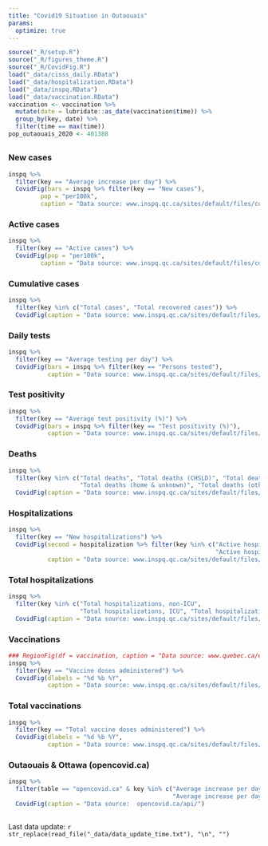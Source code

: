 ```yaml
---
title: "Covid19 Situation in Outaouais"
params: 
  optimize: true
---
```


```r
source("_R/setup.R")
source("_R/figures_theme.R")
source("_R/CovidFig.R")
load("_data/cisss_daily.RData")
load("_data/hospitalization.RData")
load("_data/inspq.RData")
load("_data/vaccination.RData")
vaccination <- vaccination %>% 
  mutate(date = lubridate::as_date(vaccination$time)) %>% 
  group_by(key, date) %>% 
  filter(time == max(time)) 
pop_outaouais_2020 <- 401388
```

## {.tabset .tabset-fade .tabset-pills}

### New cases
```r
inspq %>% 
  filter(key == "Average increase per day") %>%
  CovidFig(bars = inspq %>% filter(key == "New cases"),
         pop = "per100k",
         caption = "Data source: www.inspq.qc.ca/sites/default/files/covid/donnees/covid19-hist.csv")
```

### Active cases
```r
inspq %>% 
  filter(key == "Active cases") %>%
  CovidFig(pop = "per100k",
         caption = "Data source: www.inspq.qc.ca/sites/default/files/covid/donnees/covid19-hist.csv")
```

### Cumulative cases
```r
inspq %>% 
  filter(key %in% c("Total cases", "Total recovered cases")) %>%
  CovidFig(caption = "Data source: www.inspq.qc.ca/sites/default/files/covid/donnees/covid19-hist.csv")
```

### Daily tests
```r
inspq %>% 
  filter(key == "Average testing per day") %>%
  CovidFig(bars = inspq %>% filter(key == "Persons tested"),
           caption = "Data source: www.inspq.qc.ca/sites/default/files/covid/donnees/covid19-hist.csv")
```

### Test positivity
```r
inspq %>% 
  filter(key == "Average test positivity (%)") %>%
  CovidFig(bars = inspq %>% filter(key == "Test positivity (%)"),
           caption = "Data source: www.inspq.qc.ca/sites/default/files/covid/donnees/covid19-hist.csv")
```

### Deaths
```r
inspq %>% 
  filter(key %in% c("Total deaths", "Total deaths (CHSLD)", "Total deaths (RPA)", 
                    "Total deaths (home & unknown)", "Total deaths (other)")) %>%
  CovidFig(caption = "Data source: www.inspq.qc.ca/sites/default/files/covid/donnees/covid19-hist.csv")
```

### Hospitalizations
```r
inspq %>% 
  filter(key == "New hospitalizations") %>%
  CovidFig(second = hospitalization %>% filter(key %in% c("Active hospitalizations, non-ICU", 
                                                          "Active hospitalizations, ICU")), 
           caption = "Data source: www.inspq.qc.ca/sites/default/files/covid/donnees/covid19-hist.csv &\n www.donneesquebec.ca/recherche/dataset/covid-19-portrait-quotidien-des-hospitalisations")
```

### Total hospitalizations
```r
inspq %>% 
  filter(key %in% c("Total hospitalizations, non-ICU", 
                    "Total hospitalizations, ICU", "Total hospitalizations")) %>%
  CovidFig(caption = "Data source: www.inspq.qc.ca/sites/default/files/covid/donnees/covid19-hist.csv")
```

### Vaccinations
```r
### RegionFig(df = vaccination, caption = "Data source: www.quebec.ca/en/health/health-issues/a-z/2019-coronavirus/situation-coronavirus-in-quebec/covid-19-vaccination-data/")
inspq %>% 
  filter(key == "Vaccine doses administered") %>%
  CovidFig(dlabels = "%d %b %Y",
           caption = "Data source: www.inspq.qc.ca/sites/default/files/covid/donnees/covid19-hist.csv")
```

### Total vaccinations
```r
inspq %>% 
  filter(key == "Total vaccine doses administered") %>%
  CovidFig(dlabels = "%d %b %Y",
           caption = "Data source: www.inspq.qc.ca/sites/default/files/covid/donnees/covid19-hist.csv")
```

### Outaouais & Ottawa (opencovid.ca)
```r
inspq %>% 
  filter(table == "opencovid.ca" & key %in% c("Average increase per day (Outaouais)", 
                                              "Average increase per day (Ottawa)")) %>%
  CovidFig(caption = "Data source:  opencovid.ca/api/")
```

##

Last data update: `r str_replace(read_file("_data/data_update_time.txt"), "\n", "")`
